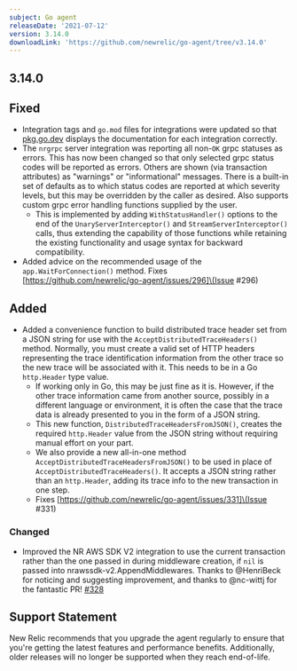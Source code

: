 ```yaml
---
subject: Go agent
releaseDate: '2021-07-12'
version: 3.14.0
downloadLink: 'https://github.com/newrelic/go-agent/tree/v3.14.0'
---
```


## 3.14.0

## Fixed

* Integration tags and `go.mod` files for integrations were updated so that [pkg.go.dev](<>) displays the documentation for each integration correctly.
* The `nrgrpc` server integration was reporting all non-`OK` grpc statuses as errors. This has now been changed so that only selected grpc status codes will be reported as errors. Others are shown (via transaction attributes) as "warnings" or "informational" messages. There is a built-in set of defaults as to which status codes are reported at which severity levels, but this may be overridden by the caller as desired. Also supports custom grpc error handling functions supplied by the user.
  * This is implemented by adding `WithStatusHandler()` options to the end of the `UnaryServerInterceptor()` and `StreamServerInterceptor()` calls, thus extending the capability of those functions while retaining the existing functionality and usage syntax for backward compatibility.
* Added advice on the recommended usage of the `app.WaitForConnection()` method. Fixes [https://github.com/newrelic/go-agent/issues/296]\(Issue #296)

## Added

* Added a convenience function to build distributed trace header set from a JSON string for use with the `AcceptDistributedTraceHeaders()` method. Normally, you must create a valid set of HTTP headers representing the trace identification information from the other trace so the new trace will be associated with it. This needs to be in a Go `http.Header` type value.
  * If working only in Go, this may be just fine as it is. However, if the other trace information came from another source, possibly in a different language or environment, it is often the case that the trace data is already presented to you in the form of a JSON string.
  * This new function, `DistributedTraceHeadersFromJSON()`, creates the required `http.Header` value from the JSON string without requiring manual effort on your part.
  * We also provide a new all-in-one method `AcceptDistributedTraceHeadersFromJSON()` to be used in place of `AcceptDistributedTraceHeaders()`. It accepts a JSON string rather than an `http.Header`, adding its trace info to the new transaction in one step.
  * Fixes [https://github.com/newrelic/go-agent/issues/331]\(Issue #331)

### Changed

* Improved the NR AWS SDK V2 integration to use the current transaction rather than the one passed in during middleware creation, if `nil` is passed into nrawssdk-v2.AppendMiddlewares. Thanks to @HenriBeck for noticing and suggesting improvement, and thanks to @nc-wittj for the fantastic PR! [#328](https://github.com/newrelic/go-agent/pull/328)

## Support Statement

New Relic recommends that you upgrade the agent regularly to ensure that you're getting the latest features and performance benefits. Additionally, older releases will no longer be supported when they reach end-of-life.
